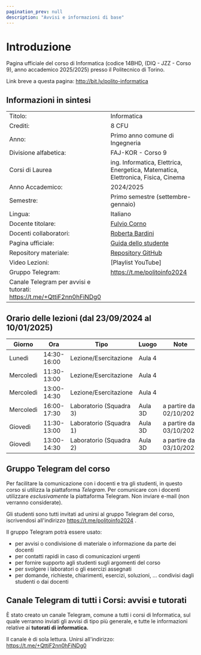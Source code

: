 ```yaml
---
pagination_prev: null
description: "Avvisi e informazioni di base"
---
```


# Introduzione

Pagina ufficiale del corso di Informatica (codice 14BHD, (DIQ - JZZ - Corso 9), anno accademico 2025/2025) presso il Politecnico di Torino.

Link breve a questa pagina: http://bit.ly/polito-informatica

## Informazioni in sintesi

|                        |                                                                                                                                          |
|:-----------------------|------------------------------------------------------------------------------------------------------------------------------------------|
| Titolo:                | Informatica                                                                                                                              |
| Crediti:               | 8 CFU                                                                                                                                    |
| Anno:                  | Primo anno comune di Ingegneria                                                                                                          |
| Divisione alfabetica:  | FAJ-KOR - Corso 9                                                                                                                        |
| Corsi di Laurea        | ing. Informatica, Elettrica, Energetica, Matematica, Elettronica, Fisica, Cinema                                                         |
| Anno Accademico:       | 2024/2025                                                                                                                                |
| Semestre:              | Primo semestre (settembre-gennaio)                                                                                                       |
| Lingua:                | Italiano                                                                                                                                 |
| Docente titolare:      | [Fulvio Corno](https://www.polito.it/personale?p=fulvio.corno)                                                                           |
| Docenti collaboratori: | [Roberta Bardini](https://www.polito.it/personale?p=roberta.bardini)                                                                     |
| Pagina ufficiale: 	 | [Guida dello studente](https://didattica.polito.it/pls/portal30/gap.pkg_guide.viewGap?p_cod_ins=14BHDNX) |
| Repository materiale:  | [Repository GitHub](https://github.com/polito-informatica)                                                                               |
| Video Lezioni: 	     | [Playlist YouTube]                                                  |
| Gruppo Telegram: 	     | https://t.me/politoinfo2024                                                                                                            |
| Canale Telegram per avvisi e tutorati: https://t.me/+QttiF2nn0hFiNDg0 |

## Orario delle lezioni (dal 23/09/2024 al 10/01/2025)

| Giorno    |Ora |Tipo |Luogo |Note |
|---------- |----|-----|------|----|
| Lunedì    |14:30-16:00 |Lezione/Esercitazione |Aula 4 | |
| Mercoledì |11:30-13:00 |Lezione/Esercitazione |Aula 4 | |
| Mercoledì |13:00-14:30 |Lezione/Esercitazione |Aula 4 | |
| Mercoledì |16:00-17:30 |Laboratorio (Squadra 3) |Aula 3D |a partire dal 02/10/2024 |
| Giovedì   |11:30-13:00 |Laboratorio (Squadra 1) |Aula 3D |a partire dal 03/10/2024 |
| Giovedì   |13:00-14:30 |Laboratorio (Squadra 2) |Aula 3D |a partire dal 03/10/2024 |

## Gruppo Telegram del corso

Per facilitare la comunicazione con i docenti e tra gli studenti, in questo corso si utilizza la piattaforma *Telegram*. 
Per comunicare con i docenti utilizzare *esclusivamente* la piattaforma Telegram. Non inviare e-mail (non verranno considerate).

Gli studenti sono tutti invitati ad unirsi al gruppo Telegram del corso, iscrivendosi all'indirizzo https://t.me/politoinfo2024 .


Il gruppo Telegram potrà essere usato:

- per avvisi o condivisione di materiale o informazione da parte dei docenti
- per contatti rapidi in caso di comunicazioni urgenti
- per fornire supporto agli studenti sugli argomenti del corso
- per svolgere i laboratori o gli esercizi assegnati
- per domande, richieste, chiarimenti, esercizi, soluzioni, ... condivisi dagli studenti o dai docenti

## Canale Telegram di tutti i Corsi: avvisi e tutorati

È stato creato un canale Telegram, comune a tutti i corsi di Informatica, sul quale verranno inviati gli avvisi di tipo più generale, e 
tutte le informazioni relative ai **tutorati di informatica.**

Il canale è di sola lettura. Unirsi all'indirizzo: https://t.me/+QttiF2nn0hFiNDg0